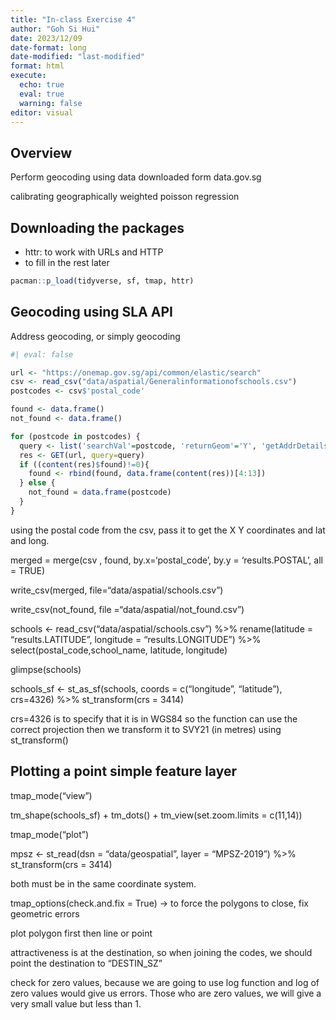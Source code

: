 ```yaml
---
title: "In-class Exercise 4"
author: "Goh Si Hui"
date: 2023/12/09
date-format: long
date-modified: "last-modified"
format: html 
execute: 
  echo: true
  eval: true
  warning: false
editor: visual 
---
```


## Overview

Perform geocoding using data downloaded form data.gov.sg

calibrating geographically weighted poisson regression

## Downloading the packages
- httr: to work with URLs and HTTP
- to fill in the rest later 

```r
pacman::p_load(tidyverse, sf, tmap, httr)
```

## Geocoding using SLA API

Address geocoding, or simply geocoding 


```r
#| eval: false

url <- "https://onemap.gov.sg/api/common/elastic/search"
csv <- read_csv("data/aspatial/Generalinformationofschools.csv")
postcodes <- csv$'postal_code'

found <- data.frame()
not_found <- data.frame()

for (postcode in postcodes) {
  query <- list('searchVal'=postcode, 'returnGeom'='Y', 'getAddrDetails'='Y', 'pageNum'='1')
  res <- GET(url, query=query)
  if ((content(res)$found)!=0){
    found <- rbind(found, data.frame(content(res))[4:13])
  } else {
    not_found = data.frame(postcode)
  }
}
```

using the postal code from the csv, pass it to get the X Y coordinates and lat and long. 




merged = merge(csv , found, by.x='postal_code', by.y = 'results.POSTAL', all = TRUE)

write_csv(merged, file="data/aspatial/schools.csv")

write_csv(not_found, file ="data/aspatial/not_found.csv")






schools <- read_csv("data/aspatial/schools.csv") %>% 
  rename(latitude = "results.LATITUDE",
         longitude = "results.LONGITUDE") %>%
  select(postal_code,school_name, latitude, longitude) 
  
glimpse(schools)



schools_sf <- st_as_sf(schools, coords = c("longitude", "latitude"), crs=4326) %>%
  st_transform(crs = 3414)



crs=4326 is to specify that it is in WGS84 so the function can use the correct projection 
then we transform it to SVY21 (in metres) using st_transform() 

## Plotting a point simple feature layer 






tmap_mode("view")


tm_shape(schools_sf) +
  tm_dots() +
  tm_view(set.zoom.limits = c(11,14))

tmap_mode("plot")




mpsz <- st_read(dsn = "data/geospatial",
                layer = "MPSZ-2019") %>% 
  st_transform(crs = 3414)

both must be in the same coordinate system. 

tmap_options(check.and.fix = True) -> to force the polygons to close, fix geometric errors 

plot polygon first then line or point 

attractiveness is at the destination, so when joining the codes, we should point the destination to "DESTIN_SZ" 

check for zero values, because we are going to use log function and log of zero values would give us errors. Those who are zero values, we will give a very small value but less than 1. 
